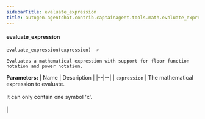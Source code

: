 ```yaml
---
sidebarTitle: evaluate_expression
title: autogen.agentchat.contrib.captainagent.tools.math.evaluate_expression.evaluate_expression
---
```


<code class="doc-symbol doc-symbol-heading doc-symbol-function"></code>
#### evaluate_expression
<a href="#autogen.agentchat.contrib.captainagent.tools.math.evaluate_expression..evaluate_expression" class="headerlink" title="Permanent link"></a>

```python
evaluate_expression(expression) -> 
```

    Evaluates a mathematical expression with support for floor function notation and power notation.

<b>Parameters:</b>
| Name | Description |
|--|--|
| `expression` | The mathematical expression to evaluate.<br/><br/>It can only contain one symbol 'x'.<br/><br/> |

<br />